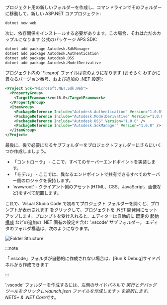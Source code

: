 プロジェクト用の新しいフォルダーを作成し、コマンドラインでそのフォルダーに移動して、新しい
ASP.NET コアプロジェクト:

```bash
dotnet new web
```

次に、依存関係をインストールする必要があります。この場合、それはただのカップルになります
公式のパッケージ APS SDK:

```bash
dotnet add package Autodesk.SdkManager
dotnet add package Autodesk.Authentication
dotnet add package Autodesk.OSS
dotnet add package Autodesk.ModelDerivative
```

プロジェクト内の '*.csproj' ファイルは次のようになります (おそらく
わずかに異なるバージョン番号、および追加の .NET 設定):

```xml
<Project Sdk="Microsoft.NET.Sdk.Web">
  <PropertyGroup>
    <TargetFramework>net6.0</TargetFramework>
  </PropertyGroup>
  <ItemGroup>
    <PackageReference Include="Autodesk.Authentication" Version="1.0.0" />
    <PackageReference Include="Autodesk.ModelDerivative" Version="1.0.0" />
    <PackageReference Include="Autodesk.OSS" Version="1.0.0" />
    <PackageReference Include="Autodesk.SdkManager" Version="1.0.0" />
  </ItemGroup>
</Project>
```

最後に、後で必要になるサブフォルダーをプロジェクトフォルダーにさらにいくつか作成しましょう。

- 「コントローラ」 - ここで、すべてのサーバーエンドポイントを実装します。
- 「モデル」 - ここでは、異なるエンドポイントで共有できるすべてのサーバー側のロジックを保持します。
- 'wwwroot' - クライアント側のアセット(HTML、CSS、JavaScript、画像など)をすべて配置します。

これで、Visual Studio Code で初めてプロジェクト フォルダーを開くと、プロンプトが表示されます
をクリックして、プロジェクトを .NET 開発用にセットアップします。プロンプトを受け入れると、エディターは自動的に
既定の [起動構成](https://code.visualstudio.com/docs/editor/debugging#_launch-configurations) などの追加の .NET 固有の設定を含む '.vscode' サブフォルダー。
エディタのフォルダ構造は、次のようになります。

![Folder Structure](folder-structure.webp)



:::note

「.vscode」フォルダが自動的に作成されない場合は、[Run & Debug]サイドパネルから作成できます


:::



'.vscode' フォルダーを作成するには、左側のサイドパネルで *実行とデバッグ ツールをクリックし>launch.json ファイルを作成します > を選択します。NET5+ & .NET Core*です。